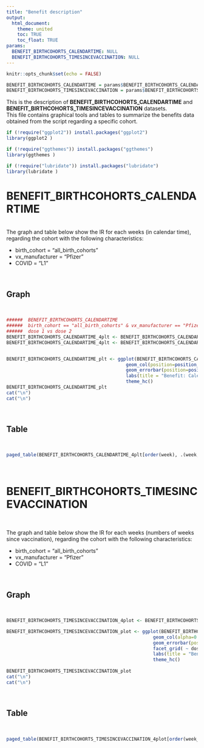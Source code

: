 ```yaml
---
title: "Benefit description"
output: 
  html_document:
    theme: united
    toc: TRUE
    toc_float: TRUE
params:
  BENEFIT_BIRTHCOHORTS_CALENDARTIME: NULL
  BENEFIT_BIRTHCOHORTS_TIMESINCEVACCINATION: NULL
---
```



```r
knitr::opts_chunk$set(echo = FALSE)
```

```r
BENEFIT_BIRTHCOHORTS_CALENDARTIME = params$BENEFIT_BIRTHCOHORTS_CALENDARTIME
BENEFIT_BIRTHCOHORTS_TIMESINCEVACCINATION = params$BENEFIT_BIRTHCOHORTS_TIMESINCEVACCINATION
```

This is the description of **BENEFIT_BIRTHCOHORTS_CALENDARTIME** and  **BENEFIT_BIRTHCOHORTS_TIMESINCEVACCINATION** datasets.
<br>
This file contains graphical tools and tables to summarize the benefits data obtained from the script regarding a specific cohort. 
<br>
```r
if (!require("ggplot2")) install.packages("ggplot2")
library(ggplot2 )

if (!require("ggthemes")) install.packages("ggthemes")
library(ggthemes )

if (!require("lubridate")) install.packages("lubridate")
library(lubridate )

```
#  BENEFIT_BIRTHCOHORTS_CALENDARTIME

<br>
The graph and table below show the IR for each weeks (in calendar time), regarding the cohort with the following characteristics:

- birth_cohort = "all_birth_cohorts" 
- vx_manufacturer = "Pfizer"
- COVID = "L1"

<br>

## Graph

<br>
```r
######  BENEFIT_BIRTHCOHORTS_CALENDARTIME
######  birth_cohort == "all_birth_cohorts" & vx_manufacturer == "Pfizer"  & COVID == "COVID"
######  dose 1 vs dose 2
BENEFIT_BIRTHCOHORTS_CALENDARTIME_4plt <- BENEFIT_BIRTHCOHORTS_CALENDARTIME[birth_cohort == "all_birth_cohorts" & vx_manufacturer == "Pfizer"  & COVID == "L1"]
BENEFIT_BIRTHCOHORTS_CALENDARTIME_4plt <- BENEFIT_BIRTHCOHORTS_CALENDARTIME[, week:= ymd(week)]


BENEFIT_BIRTHCOHORTS_CALENDARTIME_plt <- ggplot(BENEFIT_BIRTHCOHORTS_CALENDARTIME_4plt, aes(x=week, y=IR, fill = dose)) + 
                                            geom_col(position=position_dodge( 5, preserve = "single"), alpha=0.5) +
                                            geom_errorbar(position=position_dodge( 5, preserve = "single"), aes(ymin=lb, ymax=ub, col=dose), width=.25) +
                                            labs(title = "Benefit: Calendar Time")+
                                            theme_hc()
BENEFIT_BIRTHCOHORTS_CALENDARTIME_plt
cat("\n")
cat("\n")

```
<br>

## Table

<br>

```r
paged_table(BENEFIT_BIRTHCOHORTS_CALENDARTIME_4plt[order(week), .(week, IR)])
```
<br>

# BENEFIT_BIRTHCOHORTS_TIMESINCEVACCINATION

<br>

The graph and table below show the IR for each weeks (numbers of weeks since vaccination), regarding the cohort with the following characteristics:

- birth_cohort = "all_birth_cohorts" 
- vx_manufacturer = "Pfizer"
- COVID = "L1"

<br>

## Graph

<br>
```r
BENEFIT_BIRTHCOHORTS_TIMESINCEVACCINATION_4plot <- BENEFIT_BIRTHCOHORTS_TIMESINCEVACCINATION[birth_cohort == "all_birth_cohorts" & vx_manufacturer == "Pfizer"  & COVID == "L1"]

BENEFIT_BIRTHCOHORTS_TIMESINCEVACCINATION_plot <- ggplot(BENEFIT_BIRTHCOHORTS_TIMESINCEVACCINATION_4plot, aes(x=week_since_vaccination, y=IR)) + 
                                                      geom_col(alpha=0.5, fill="salmon") +
                                                      geom_errorbar(position=position_dodge( 5, preserve = "single"), aes(ymin=lb, ymax=ub), width=.25, col="salmon") +
                                                      facet_grid( ~ dose)+
                                                      labs(title = "Benefit: Weeks since Vaccination")+
                                                      theme_hc()
                                                    
BENEFIT_BIRTHCOHORTS_TIMESINCEVACCINATION_plot
cat("\n")
cat("\n")
```
<br>

## Table

<br>
```r
paged_table(BENEFIT_BIRTHCOHORTS_TIMESINCEVACCINATION_4plot[order(week_since_vaccination), .(week_since_vaccination, dose, IR)])
```